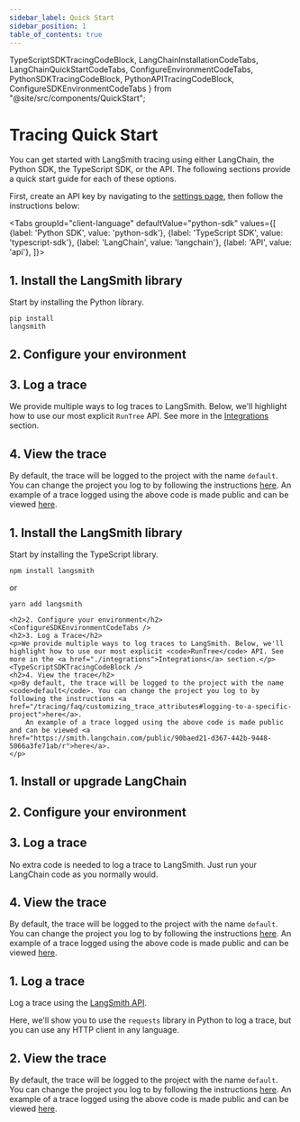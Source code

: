 ```yaml
---
sidebar_label: Quick Start
sidebar_position: 1
table_of_contents: true
---
```


TypeScriptSDKTracingCodeBlock,
LangChainInstallationCodeTabs,
LangChainQuickStartCodeTabs,
ConfigureEnvironmentCodeTabs,
PythonSDKTracingCodeBlock,
PythonAPITracingCodeBlock,
ConfigureSDKEnvironmentCodeTabs
} from "@site/src/components/QuickStart";

# Tracing Quick Start

You can get started with LangSmith tracing using either LangChain, the Python SDK, the TypeScript SDK, or the API. The following sections provide a quick start guide for each of these options.

First, create an API key by navigating to the <a href="https://smith.langchain.com/settings">settings page</a>, then follow the instructions below:

<Tabs
    groupId="client-language"
    defaultValue="python-sdk"
    values={[
        {label: 'Python SDK', value: 'python-sdk'},
        {label: 'TypeScript SDK', value: 'typescript-sdk'},
        {label: 'LangChain', value: 'langchain'},
        {label: 'API', value: 'api'},
    ]}>
    <TabItem value="python-sdk">
    <h2>1. Install the LangSmith library</h2>
    <p>Start by installing the Python library.</p>
    <pre><code>pip install langsmith</code></pre>
    <h2>2. Configure your environment</h2>
    <ConfigureSDKEnvironmentCodeTabs />
    <h2>3. Log a trace</h2>
    <p>We provide multiple ways to log traces to LangSmith. Below, we'll highlight how to use our most explicit <code>RunTree</code> API. See more in the <a href="./integrations">Integrations</a> section.</p>
    <PythonSDKTracingCodeBlock />
    <h2>4. View the trace</h2>
    <p>By default, the trace will be logged to the project with the name <code>default</code>. You can change the project you log to by following the instructions <a href="/tracing/faq/customizing_trace_attributes#logging-to-a-specific-project">here</a>.
        An example of a trace logged using the above code is made public and can be viewed <a href="https://smith.langchain.com/public/279036f1-a06c-487a-bf74-d5d72af5fd9f/r">here</a>.
    </p>
</TabItem>
    <TabItem value="typescript-sdk">
    <h2>1. Install the LangSmith library</h2>
    <p>Start by installing the TypeScript library.</p>
    <pre><code>npm install langsmith</code></pre>
    or
    <pre><code>yarn add langsmith</code></pre>
    
    <h2>2. Configure your environment</h2>
    <ConfigureSDKEnvironmentCodeTabs />
    <h2>3. Log a Trace</h2>
    <p>We provide multiple ways to log traces to LangSmith. Below, we'll highlight how to use our most explicit <code>RunTree</code> API. See more in the <a href="./integrations">Integrations</a> section.</p>
    <TypeScriptSDKTracingCodeBlock />
    <h2>4. View the trace</h2>
    <p>By default, the trace will be logged to the project with the name <code>default</code>. You can change the project you log to by following the instructions <a href="/tracing/faq/customizing_trace_attributes#logging-to-a-specific-project">here</a>.
        An example of a trace logged using the above code is made public and can be viewed <a href="https://smith.langchain.com/public/90baed21-d367-442b-9448-5066a3fe71ab/r">here</a>.
    </p>
</TabItem>
    <TabItem value="langchain">
    <h2>1. Install or upgrade LangChain</h2>
    <LangChainInstallationCodeTabs />
    <h2>2. Configure your environment</h2>
    <ConfigureEnvironmentCodeTabs />
    <h2>3. Log a trace</h2>
    <p>No extra code is needed to log a trace to LangSmith. Just run your LangChain code as you normally would.</p>
    <LangChainQuickStartCodeTabs />
    <h2>4. View the trace</h2>
    <p>By default, the trace will be logged to the project with the name <code>default</code>. You can change the project you log to by following the instructions <a href="/tracing/faq/customizing_trace_attributes#logging-to-a-specific-project">here</a>.
    An example of a trace logged using the above code is made public and can be viewed <a href="https://smith.langchain.com/public/e6a46eb2-d785-4804-a1e3-23f167a04300/r">here</a>.
    </p>
</TabItem>
    <TabItem value="api">
    <h2>1. Log a trace</h2>
    <p>Log a trace using the <a href="https://api.smith.langchain.com/redoc">LangSmith API</a>.</p>
    <p>Here, we'll show you to use the <code>requests</code> library in Python to log a trace, but you can use any HTTP client in any language.</p>
    <PythonAPITracingCodeBlock />
    <h2>2. View the trace</h2>
    <p>By default, the trace will be logged to the project with the name <code>default</code>. You can change the project you log to by following the instructions <a href="/tracing/faq/customizing_trace_attributes#logging-to-a-specific-project">here</a>.
        An example of a trace logged using the above code is made public and can be viewed <a href="https://smith.langchain.com/public/c0fcc401-f163-4546-aad8-1641e9fd6e91/r">here</a>.
    </p>
</TabItem>
</Tabs>